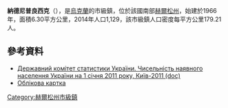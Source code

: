 {{no footnotes|time=2015-09-15T07:30:45+00:00}}
{{coord|46|44|33|N|32|42|28|E|scale:30000|display=title}}

'''納德尼普良西克'''（{{lang-uk|Наддніпрянське}}），是[[烏克蘭|烏克蘭]]的市級鎮，位於該國南部[[赫爾松州|赫爾松州]]，始建於1966年，面積6.30平方公里，2014年人口1,129，該市級鎮人口密度每平方公里179.21人。

==參考資料==
*[https://web.archive.org/web/20121010205321/http://stat6.stat.lviv.ua/PXWEB2007/ukr/publ/2011/chnas.zip Державний комітет статистики України. Чисельність наявного населення України на 1 січня 2011 року, Київ-2011 (doc)]
* [http://gska2.rada.gov.ua/pls/z7502/A005?rdat1=27.07.2008&rf7571=35283 Облікова картка]{{dead link|date=2018年4月 |bot=InternetArchiveBot |fix-attempted=yes }}

{{DEFAULTSORT:Наддніпрянське}}
[[Category:赫爾松州市級鎮|Category:赫爾松州市級鎮]]


{{Kherson-geo-stub}}